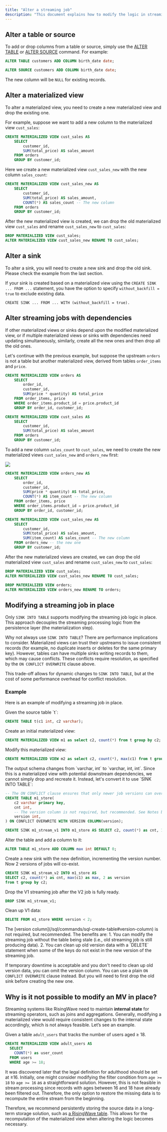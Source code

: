 ```yaml
---
title: "Alter a streaming job"
description: "This document explains how to modify the logic in streaming pipelines within RisingWave. Understanding these mechanisms is essential for effectively managing your data processing workflows."
---
```


## Alter a table or source

To add or drop columns from a table or source, simply use the [ALTER TABLE](/sql/commands/sql-alter-table) or [ALTER SOURCE](/sql/commands/sql-alter-source) command. For example:

```sql
ALTER TABLE customers ADD COLUMN birth_date date;

ALTER SOURCE customers ADD COLUMN birth_date date;

```

The new column will be `NULL` for existing records.

## Alter a materialized view

To alter a materialized view, you need to create a new materialized view and drop the existing one.

For example, suppose we want to add a new column to the materialized view `cust_sales`:

```sql
CREATE MATERIALIZED VIEW cust_sales AS
    SELECT
        customer_id,
        SUM(total_price) AS sales_amount
    FROM orders
    GROUP BY customer_id;

```

Here we create a new materialized view `cust_sales_new` with the new column `sales_count`:

```sql
CREATE MATERIALIZED VIEW cust_sales_new AS
    SELECT
        customer_id,
        SUM(total_price) AS sales_amount,
        COUNT(*) AS sales_count -- The new column
    FROM orders
    GROUP BY customer_id;

```

After the new materialized view is created, we can drop the old materialized view `cust_sales` and rename `cust_sales_new` to `cust_sales`:

```sql
DROP MATERIALIZED VIEW cust_sales;
ALTER MATERIALIZED VIEW cust_sales_new RENAME TO cust_sales;
```

## Alter a sink

To alter a sink, you will need to create a new sink and drop the old sink. Please check the example from the last section.

If your sink is created based on a materialized view using the `CREATE SINK ... FROM ...` statement, you have the option to specify `without_backfill = true` to exclude existing data.

```
CREATE SINK ... FROM ... WITH (without_backfill = true).
```

## Alter streaming jobs with dependencies

If other materialized views or sinks depend upon the modified materialized view, or if multiple materialized views or sinks with dependencies need updating simultaneously, similarly, create all the new ones and then drop all the old ones.

Let's continue with the previous example, but suppose the upstream `orders` is not a table but another materialized view, derived from tables `order_items` and `price`.

```sql
CREATE MATERIALIZED VIEW orders AS
    SELECT
        order_id,
        customer_id,
        SUM(price * quantity) AS total_price
    FROM order_items, price
    WHERE order_items.product_id = price.product_id
    GROUP BY order_id, customer_id;

CREATE MATERIALIZED VIEW cust_sales AS
    SELECT
        customer_id,
        SUM(total_price) AS sales_amount
    FROM orders
    GROUP BY customer_id;
```

To add a new column `sales_count` to `cust_sales`, we need to create the new materialized views `cust_sales_new` and `orders_new` first:
<Frame>
  <img src="/images/current/alter-streaming/streaming-with-dependencies-create-new.svg"/>
</Frame>

```sql
CREATE MATERIALIZED VIEW orders_new AS
    SELECT
        order_id,
        customer_id,
        SUM(price * quantity) AS total_price,
        COUNT(*) AS item_count -- The new column
    FROM order_items, price
    WHERE order_items.product_id = price.product_id
    GROUP BY order_id, customer_id;

CREATE MATERIALIZED VIEW cust_sales_new AS
    SELECT
        customer_id,
        SUM(total_price) AS sales_amount,
        SUM(item_count) AS sales_count -- The new column
    FROM orders_new -- the new one
    GROUP BY customer_id;
```

After the new materialized views are created, we can drop the old materialized view `cust_sales` and rename `cust_sales_new` to `cust_sales`:

```sql
DROP MATERIALIZED VIEW cust_sales;
ALTER MATERIALIZED VIEW cust_sales_new RENAME TO cust_sales;

DROP MATERIALIZED VIEW orders;
ALTER MATERIALIZED VIEW orders_new RENAME TO orders;
```

## Modifying a streaming job in place

Only `SINK INTO TABLE` supports modifying the streaming job logic in place. This approach decouples the streaming processing logic from the persistence layer (the materialization step).

Why not always use `SINK INTO TABLE`? There are performance implications to consider. Materialized views can trust their upstreams to issue consistent records (for example, no duplicate inserts or deletes for the same primary key). However, tables can have multiple sinks writing records to them, which may cause conflicts. These conflicts require resolution, as specified by the `ON CONFLICT OVERWRITE` clause above.

This trade-off allows for dynamic changes to `SINK INTO TABLE`, but at the cost of some performance overhead for conflict resolution.

### Example

Here is an example of modifying a streaming job in place.

<Steps>
  <Step title="Create the initial objects">
    Given the source table `t`:

```sql
CREATE TABLE t(c1 int, c2 varchar);
```

Create an initial materialized view:

```sql
CREATE MATERIALIZED VIEW m1 as select c2, count(*) from t group by c2;
```

Modify this materialized view:

```sql
CREATE MATERIALIZED VIEW m2 as select c2, count(*), max(c1) from t group by c2;
```
  </Step>
  <Step title="Convert to `SINK INTO TABLE`">
    The output schema changes from `varchar, int` to `varchar, int, int`. Since this is a materialized view with potential downstream dependencies, we cannot simply drop and recreate it. Instead, let's convert it to use `SINK INTO TABLE`:

```sql
-- The ON CONFLICT clause ensures that only newer job versions can overwrite existing data.
CREATE TABLE m1_store(
    c2 varchar primary key, 
    cnt int, 
    -- The version column is not required, but recommended. See Notes below.
    version int,
) ON CONFLICT OVERWRITE WITH VERSION COLUMN(version);

CREATE SINK m1_stream_v1 INTO m1_store AS SELECT c2, count(*) as cnt, 1 as version from t group by c2;
```
  </Step>
  <Step title="Add column">

Alter the table and add a column to it:

```sql
ALTER TABLE m1_store ADD COLUMN max int DEFAULT 0;
```

Create a new sink with the new definition, incrementing the version number.
Now 2 versions of jobs will co-exist.

```sql
CREATE SINK m1_stream_v2 INTO m1_store AS 
SELECT c2, count(*) as cnt, max(c1) as max, 2 as version
from t group by c2;
```

Drop the V1 streaming job after the V2 job is fully ready.
```sql
DROP SINK m1_stream_v1;
```

Clean up V1 data:
```sql
DELETE FROM m1_store WHERE version < 2;
```
  </Step>
</Steps>

<Note>
The [version column](/sql/commands/sql-create-table#version-column) is not required, but recommended. The benefits are:
1. You can modify the streaming job without the table being stale (i.e., old streaming job is still producing data).
2. You can clean up old version data with a `DELETE` statement when some of the keys do not exist in the new version of the streaming job.

If temporary downtime is acceptable and you don't need to clean up old version data, you can omit the version column.
You can use a plain `ON CONFLICT OVERWRITE` clause instead. But you will need to first drop the old sink before creating the new one.
</Note>

## Why is it not possible to modify an MV in place?

Streaming systems like RisingWave need to maintain **internal state** for streaming operators, such as joins and aggregations. Generally, modifying a materialized view would require consistent changes to the internal state accordingly, which is not always feasible. Let’s see an example.

Given a table `adult_users` that tracks the number of users aged ≥ 18.

```sql
CREATE MATERIALIZED VIEW adult_users AS
  SELECT
    COUNT(*) as user_count
  FROM users
  WHERE age >= 18;
```

It was discovered later that the legal definition for adulthood should be set at ≥16\. Initially, one might consider modifying the filter condition from `age >= 18` to `age >= 16` as a straightforward solution. However, this is not feasible in stream processing since records with ages between 16 and 18 have already been filtered out. Therefore, the only option to restore the missing data is to recompute the entire stream from the beginning.

Therefore, we recommend persistently storing the source data in a long-term storage solution, such as [a RisingWave table](/sql/commands/sql-create-table). This allows for the recomputation of the materialized view when altering the logic becomes necessary.
